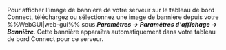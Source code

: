 Pour afficher l'image de bannière de votre serveur sur le tableau de bord Connect, téléchargez ou sélectionnez une image de bannière depuis votre %%WebGUI|web-gui%% sous ***Paramètres → Paramètres d'affichage → Bannière***. Cette bannière apparaîtra automatiquement dans votre tableau de bord Connect pour ce serveur.
